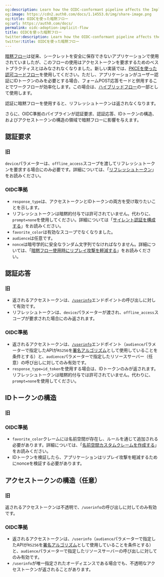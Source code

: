 ```yaml
---
og:description: Learn how the OIDC-conformant pipeline affects the Implicit Flow.
og:image: https://cdn2.auth0.com/docs/1.14553.0/img/share-image.png
og:title: OIDCを使った暗黙フロー
og:url: https://auth0.com/docs/
permalink: oidc-adoption-implicit-flow
title: OIDCを使った暗黙フロー
twitter:description: Learn how the OIDC-conformant pipeline affects the Implicit Flow.
twitter:title: OIDCを使った暗黙フロー
---
```


[暗黙フロー](/login/flows/implicit-flow-with-form-post)は従来、シークレットを安全に保存できないアプリケーションで使用されていましたが、このフローの使用はアクセストークンを要求するためのベストプラクティスとはみなされなくなりました。新しい実装では、[PKCEを使った認可コードフロー](/login/flows/authorization-code-flow-with-proof-key-for-code-exchange-pkce)を使用してください。ただし、アプリケーションがユーザー認証にIDトークンのみを必要とする場合、フォームPOST応答モードと併用することでワークフローが効率化します。この場合は、[ハイブリッドフロー](/login/flows/hybrid-flow)の一部として使用します。

認証に暗黙フローを使用すると、リフレッシュトークンは返されなくなります。

さらに、OIDC準拠のパイプラインが認証要求、認証応答、IDトークンの構造、およびアクセストークンの構造の領域で暗黙フローに影響を与えます。

## 認証要求

### 旧



`device`パラメーターは、`offline_access`スコープを渡してリフレッシュトークンを要求する場合にのみ必要です。詳細については、「[リフレッシュトークン](/security/tokens/refresh-tokens)」をお読みください。

### OIDC準拠



* `response_type`は、アクセストークンとIDトークンの両方を受け取りたいことを示します。
* リフレッシュトークンは暗黙的付与では許可されていません。代わりに、`prompt=none`を使用してください。詳細については「[サイレント認証を構成する](/login/configure-silent-authentication)」をお読みください。
* `favorite_color`は有効なスコープでなくなりました。
* `audience`は任意です。
* `nonce`は暗号学的に安全なランダム文字列でなければなりません。詳細については、「[暗黙フロー使用時にリプレイ攻撃を軽減する](/login/flows/mitigate-replay-attacks-when-using-the-implicit-flow)」をお読みください。

## 認証応答

### 旧



* 返されるアクセストークンは、[`/userinfo`](/api/authentication#get-user-info)エンドポイントの呼び出しに対して有効です。
* リフレッシュトークンは、`device`パラメーターが渡され、`offline_access`スコープが要求された場合にのみ返されます。

### OIDC準拠



* 返されるアクセストークンは、[`/userinfo`](/api/authentication#get-user-info)エンドポイント（`audience`パラメーターで指定したAPIが`RS256`を[署名アルゴリズム](/applications/signing-algorithms)として使用していることを条件とする）と、`audience`パラメーターで指定したリソースサーバー（任意）の呼び出しに対してのみ有効です。
* `response_type=id_token`を使用する場合は、IDトークンのみが返されます。リフレッシュトークンは暗黙的付与では許可されていません。代わりに、`prompt=none`を使用してください。

## IDトークンの構造

### 旧



### OIDC準拠



* `favorite_color`クレームには名前空間が存在し、ルールを通じて追加される必要があります。詳細については、「[名前空間カスタムクレームを作成する](/security/tokens/json-web-tokens/create-custom-claims)」をお読みください。
* IDトークンを検証したら、アプリケーションはリプレイ攻撃を軽減するためにnonceを検証する必要があります。

## アクセストークンの構造（任意）

### 旧



返されるアクセストークンは不透明で、`/userinfo`の呼び出しに対してのみ有効です。

### OIDC準拠



* 返されるアクセストークンは、`/userinfo`（`audience`パラメーターで指定したAPIが`RS256`を[署名アルゴリズム](/applications/change-application-signing-algorithms)として使用していることを条件とする）と、`audience`パラメーターで指定したリソースサーバーの呼び出しに対してのみ有効です。
* `/userinfo`が唯一指定されたオーディエンスである場合でも、不透明なアクセストークンが返されることがあります。